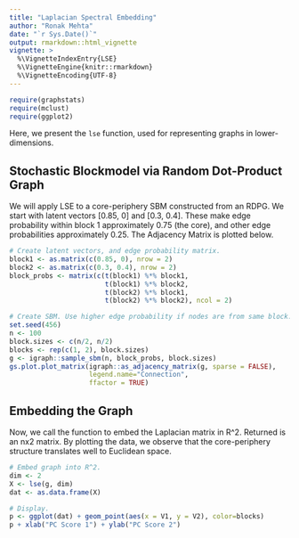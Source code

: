 ---
title: "Laplacian Spectral Embedding"
author: "Ronak Mehta"
date: "`r Sys.Date()`"
output: rmarkdown::html_vignette
vignette: >
  %\VignetteIndexEntry{LSE}
  %\VignetteEngine{knitr::rmarkdown}
  %\VignetteEncoding{UTF-8}
---

```{r, warning=FALSE, message=FALSE}
require(graphstats)
require(mclust)
require(ggplot2)
```

Here, we present the `lse` function, used for representing graphs in lower-dimensions. 

## Stochastic Blockmodel via Random Dot-Product Graph

We will apply LSE to a core-periphery SBM constructed from an RDPG. We start with latent vectors [0.85, 0] and [0.3, 0.4]. These make edge probability within block 1 approximately 0.75 (the core), and other edge probabilities approximately 0.25. The Adjacency Matrix is plotted below.

```{r, fig.height=4.25, fig.width=5}

# Create latent vectors, and edge probability matrix.
block1 <- as.matrix(c(0.85, 0), nrow = 2)
block2 <- as.matrix(c(0.3, 0.4), nrow = 2)
block_probs <- matrix(c(t(block1) %*% block1,
                        t(block1) %*% block2,
                        t(block2) %*% block1,
                        t(block2) %*% block2), ncol = 2)

# Create SBM. Use higher edge probability if nodes are from same block.
set.seed(456)
n <- 100
block.sizes <- c(n/2, n/2)
blocks <- rep(c(1, 2), block.sizes)
g <- igraph::sample_sbm(n, block_probs, block.sizes)
gs.plot.plot_matrix(igraph::as_adjacency_matrix(g, sparse = FALSE),
                    legend.name="Connection",
                    ffactor = TRUE)
```

## Embedding the Graph

Now, we call the function to embed the Laplacian matrix in R^2. Returned is an nx2 matrix. By plotting the data, we observe that the core-periphery structure translates well to Euclidean space.

```{r, fig.height=4, fig.width=4}
# Embed graph into R^2.
dim <- 2
X <- lse(g, dim)
dat <- as.data.frame(X)

# Display.
p <- ggplot(dat) + geom_point(aes(x = V1, y = V2), color=blocks)
p + xlab("PC Score 1") + ylab("PC Score 2")
```
